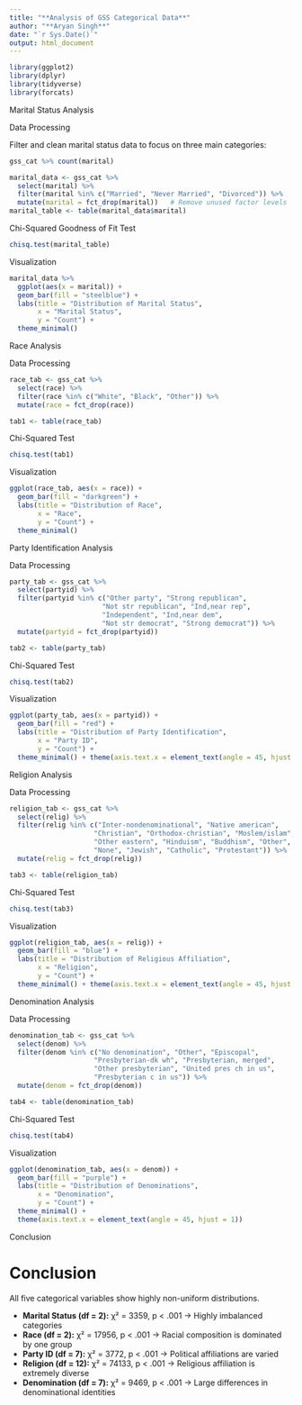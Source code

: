 ---
title: "**Analysis of GSS Categorical Data**"
author: "**Aryan Singh**"
date: "`r Sys.Date()`"
output: html_document
---

```{r setup, include=FALSE}
library(ggplot2)
library(dplyr)
library(tidyverse)
library(forcats)
```
Marital Status Analysis

Data Processing

Filter and clean marital status data to focus on three main categories:

```{r}
gss_cat %>% count(marital)
```


```{r}
marital_data <- gss_cat %>%
  select(marital) %>%
  filter(marital %in% c("Married", "Never Married", "Divorced")) %>%
  mutate(marital = fct_drop(marital))   # Remove unused factor levels
marital_table <- table(marital_data$marital)

```
Chi-Squared Goodness of Fit Test

```{r}
chisq.test(marital_table)
```

Visualization

```{r}
marital_data %>%
  ggplot(aes(x = marital)) +
  geom_bar(fill = "steelblue") +
  labs(title = "Distribution of Marital Status",
       x = "Marital Status",
       y = "Count") +
  theme_minimal()
```

Race Analysis

Data Processing

```{r}
race_tab <- gss_cat %>%
  select(race) %>%
  filter(race %in% c("White", "Black", "Other")) %>%
  mutate(race = fct_drop(race))

tab1 <- table(race_tab)  
```

Chi-Squared Test

```{r}
chisq.test(tab1)
```

Visualization

```{r}
ggplot(race_tab, aes(x = race)) +
  geom_bar(fill = "darkgreen") +
  labs(title = "Distribution of Race",
       x = "Race",
       y = "Count") +
  theme_minimal()
```

Party Identification Analysis

Data Processing

```{r}
party_tab <- gss_cat %>%
  select(partyid) %>%
  filter(partyid %in% c("Other party", "Strong republican", 
                       "Not str republican", "Ind,near rep",
                       "Independent", "Ind,near dem",
                       "Not str democrat", "Strong democrat")) %>%
  mutate(partyid = fct_drop(partyid))

tab2 <- table(party_tab)  
```

Chi-Squared Test

```{r}
chisq.test(tab2)
```

Visualization

```{r}
ggplot(party_tab, aes(x = partyid)) +
  geom_bar(fill = "red") +
  labs(title = "Distribution of Party Identification",
       x = "Party ID",
       y = "Count") +
  theme_minimal() + theme(axis.text.x = element_text(angle = 45, hjust = 1))
```

Religion Analysis

Data Processing

```{r}
religion_tab <- gss_cat %>%
  select(relig) %>%
  filter(relig %in% c("Inter-nondenominational", "Native american",
                     "Christian", "Orthodox-christian", "Moslem/islam",
                     "Other eastern", "Hinduism", "Buddhism", "Other",
                     "None", "Jewish", "Catholic", "Protestant")) %>%
  mutate(relig = fct_drop(relig))

tab3 <- table(religion_tab)  
```

Chi-Squared Test

```{r}
chisq.test(tab3)
```

Visualization

```{r}
ggplot(religion_tab, aes(x = relig)) +
  geom_bar(fill = "blue") +
  labs(title = "Distribution of Religious Affiliation",
       x = "Religion",
       y = "Count") +
  theme_minimal() + theme(axis.text.x = element_text(angle = 45, hjust = 1))
```

Denomination Analysis

Data Processing

```{r}
denomination_tab <- gss_cat %>%
  select(denom) %>%
  filter(denom %in% c("No denomination", "Other", "Episcopal", 
                     "Presbyterian-dk wh", "Presbyterian, merged", 
                     "Other presbyterian", "United pres ch in us", 
                     "Presbyterian c in us")) %>%
  mutate(denom = fct_drop(denom))

tab4 <- table(denomination_tab)  
```

Chi-Squared Test

```{r}
chisq.test(tab4)
```

Visualization

```{r}
ggplot(denomination_tab, aes(x = denom)) +
  geom_bar(fill = "purple") +
  labs(title = "Distribution of Denominations",
       x = "Denomination",
       y = "Count") +
  theme_minimal() +
  theme(axis.text.x = element_text(angle = 45, hjust = 1))
```

Conclusion

# Conclusion

All five categorical variables show highly non-uniform distributions.

- **Marital Status (df = 2):** χ² = 3359, p < .001 → Highly imbalanced categories
- **Race (df = 2):** χ² = 17956, p < .001 → Racial composition is dominated by one group
- **Party ID (df = 7):** χ² = 3772, p < .001 → Political affiliations are varied
- **Religion (df = 12):** χ² = 74133, p < .001 → Religious affiliation is extremely diverse
- **Denomination (df = 7):** χ² = 9469, p < .001 → Large differences in denominational identities


